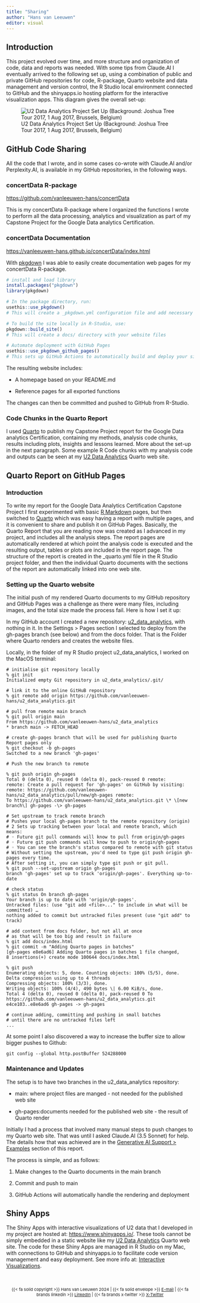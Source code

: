 ```yaml
---
title: "Sharing"
author: "Hans van Leeuwen"
editor: visual
---
```


## Introduction

This project evolved over time, and more structure and organization of code, data and reports was needed. With some tips from Claude.AI I eventually arrived to the following set up, using a combination of public and private GitHub repositories for code, R-package, Quarto website and data management and version control, the R Studio local environment connected to GitHub and the shinyapps.io hosting platform for the interactive visualization apps. This diagram gives the overall set-up:

![U2 Data Analytics Project Set Up (Background: Joshua Tree Tour 2017, 1 Aug 2017, Brussels, Belgium)](u2hvl/u2_data_analytics_project_setup.jpg){fig-align="center"}

## GitHub Code Sharing

All the code that I wrote, and in some cases co-wrote with Claude.AI and/or Perplexity.AI, is available in my GitHub repositories, in the following ways.

### concertData R-package

<https://github.com/vanleeuwen-hans/concertData>

This is my concertData R-package where I organized the functions I wrote to perform all the data processing, analytics and visualization as part of my Capstone Project for the Google Data analytics Certification.

### concertData Documentation

<https://vanleeuwen-hans.github.io/concertData/index.html>

With [pkgdown](https://pkgdown.r-lib.org/) I was able to easily create documentation web pages for my concertData R-package.

``` r
# install and load library
install.packages("pkgdown")
library(pkgdown)

# In the package directory, run:
usethis::use_pkgdown()
# This will create a _pkgdown.yml configuration file and add necessary entries to .gitignore

# To build the site locally in R-Studio, use:
pkgdown::build_site()
# This will create a docs/ directory with your website files

# Automate deployment with GitHub Pages
usethis::use_pkgdown_github_pages()
# This sets up GitHub Actions to automatically build and deploy your site whenever you push changes to your repository
```

The resulting website includes:

-   A homepage based on your README.md

-   Reference pages for all exported functions

The changes can then be committed and pushed to GitHub from R-Studio.

### Code Chunks in the Quarto Report

I used [Quarto](https://quarto.org/) to publish my Capstone Project report for the Google Data analytics Certification, containing my methods, analysis code chunks, results including plots, insights and lessons learned. More about the set-up in the next paragraph. Some example R Code chunks with my analysis code and outputs can be seen at my [U2 Data Analytics](https://vanleeuwen-hans.github.io/u2_data_analytics/) Quarto web site.

## Quarto Report on GitHub Pages

### Introduction

To write my report for the Google Data Analytics Certification Capstone Project I first experimented with basic [R Markdown](https://rmarkdown.rstudio.com/) pages, but then switched to [Quarto](https://quarto.org/) which was easy having a report with multiple pages, and it is convenient to share and publish it on GitHub Pages. Basically, the Quarto Report that you are reading now was created as I advanced in my project, and includes all the analysis steps. The report pages are automatically rendered at which point the analysis code is executed and the resulting output, tables or plots are included in the report page. The structure of the report is created in the \_quarto.yml file in the R Studio project folder, and then the individual Quarto documents with the sections of the report are automatically linked into one web site.

### Setting up the Quarto website

The initial push of my rendered Quarto documents to my GitHub repository and GitHub Pages was a challenge as there were many files, including images, and the total size made the process fail. Here is how I set it up:

In my GitHub account I created a new repository: [u2_data_analytics](https://github.com/vanleeuwen-hans/u2_data_analytics), with nothing in it. In the Settings \> Pages section I selected to deploy from the gh-pages branch (see below) and from the docs folder. That is the Folder where Quarto renders and creates the website files.

Locally, in the folder of my R Studio project u2_data_analytics, I worked on the MacOS terminal:

```         
# initialise git repository locally
% git init 
Initialized empty Git repository in u2_data_analytics/.git/

# link it to the online GitHuB repository
% git remote add origin https://github.com/vanleeuwen-hans/u2_data_analytics.git

# pull from remote main branch
% git pull origin main 
From https://github.com/vanleeuwen-hans/u2_data_analytics 
* branch main -> FETCH_HEAD

# create gh-pages branch that will be used for publishing Quarto Report pages only
% git checkout -b gh-pages 
Switched to a new branch 'gh-pages'

# Push the new branch to remote

% git push origin gh-pages 
Total 0 (delta 0), reused 0 (delta 0), pack-reused 0 remote: 
remote: Create a pull request for 'gh-pages' on GitHub by visiting: remote: https://github.com/vanleeuwen-hans/u2_data_analytics/pull/new/gh-pages remote: 
To https://github.com/vanleeuwen-hans/u2_data_analytics.git \* \[new branch\] gh-pages -\> gh-pages

# Set upstream to track remote branch
# Pushes your local gh-pages branch to the remote repository (origin) 
# 2 Sets up tracking between your local and remote branch, which means: 
# ◦ Future git pull commands will know to pull from origin/gh-pages 
# ◦ Future git push commands will know to push to origin/gh-pages 
# ◦ You can see the branch's status compared to remote with git status 
# Without setting the upstream, you'd need to type git push origin gh-pages every time. 
# After setting it, you can simply type git push or git pull. 
% git push --set-upstream origin gh-pages 
branch 'gh-pages' set up to track 'origin/gh-pages'. Everything up-to-date

# check status
% git status On branch gh-pages 
Your branch is up to date with 'origin/gh-pages'. 
Untracked files: (use "git add <file>..." to include in what will be committed) … 
nothing added to commit but untracked files present (use "git add" to track)

# add content from docs folder, but not all at once
# as that will be too big and result in failure
% git add docs/index.html 
% git commit -m "Adding Quarto pages in batches" 
[gh-pages e8e6ad6] Adding Quarto pages in batches 1 file changed, 
8 insertions(+) create mode 100644 docs/index.html 

% git push 
Enumerating objects: 5, done. Counting objects: 100% (5/5), done. 
Delta compression using up to 4 threads 
Compressing objects: 100% (3/3), done. 
Writing objects: 100% (4/4), 490 bytes \| 6.00 KiB/s, done. 
Total 4 (delta 0), reused 0 (delta 0), pack-reused 0 To https://github.com/vanleeuwen-hans/u2_data_analytics.git 
e4ce103..e8e6ad6 gh-pages -> gh-pages

# continue adding, committing and pushing in small batches
# until there are no untracked files left
...
```

At some point I also discovered a way to increase the buffer size to allow bigger pushes to Github:

```         
git config --global http.postBuffer 524288000
```

### Maintenance and Updates

The setup is to have two branches in the u2_data_analytics repository:

-   main: where project files are manged - not needed for the published web site

-   gh-pages:documents needed for the published web site - the result of Quarto render

Initially I had a process that involved many manual steps to push changes to my Quarto web site. That was until I asked Claude.AI (3.5 Sonnet) for help. The details how that was achieved are in the [Generative AI Support \> Examples](generative-ai-support.qmd#examples) section of this report.

The process is simple, and as follows:

1.  Make changes to the Quarto documents in the main branch

2.  Commit and push to main

3.  GitHub Actions will automatically handle the rendering and deployment

## Shiny Apps

The Shiny Apps with interactive visualizations of U2 data that I developed in my project are hosted at: <https://www.shinyapps.io/>. These tools cannot be simply embedded in a static website like my [U2 Data Analytics](https://vanleeuwen-hans.github.io/u2_data_analytics/) Quarto web site. The code for these Shiny Apps are managed in R Studio on my Mac, with connections to GitHub and shinyapps.io to facilitate code version management and easy deployment. See more info at: [Interactive Visualizations](https://vanleeuwen-hans.github.io/u2_data_analytics/interactive-visual-apps.html).\
\
\

::: {style="text-align:center; font-size: 11px;"}
{{< fa solid copyright >}} Hans van Leeuwen 2024 \| {{< fa solid envelope >}} [E-mail](mailto:hans.data.universe@gmail.com) \| {{< fa brands linkedin >}} [LinkedIn](https://www.linkedin.com/in/vanleeuwenhans/) \| {{< fa brands x-twitter >}} [X-Twitter](https://x.com/hans444)
:::
